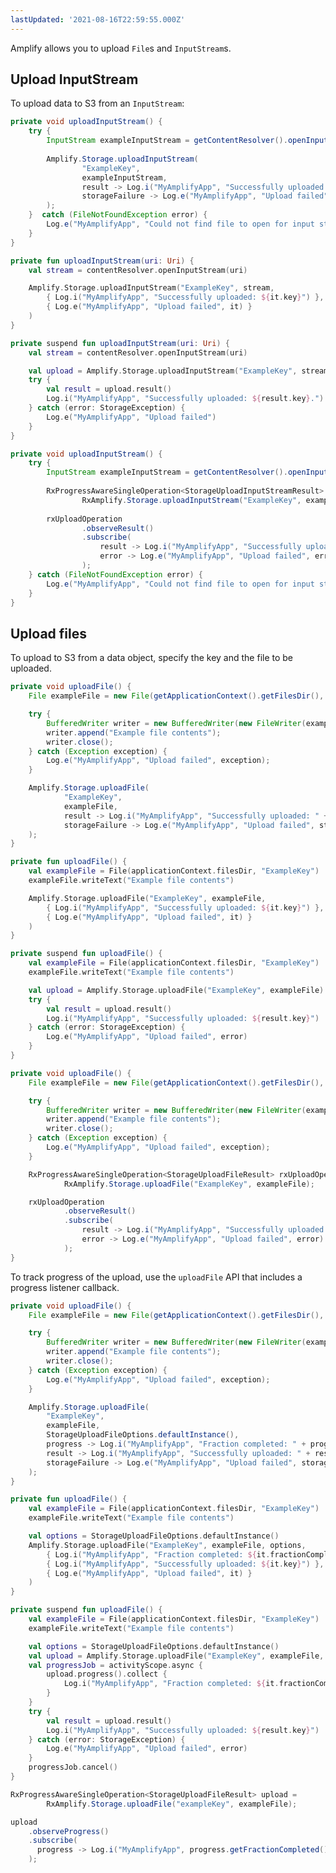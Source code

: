 ```yaml
---
lastUpdated: '2021-08-16T22:59:55.000Z'
---
```

Amplify allows you to upload `File`s and `InputStream`s.

## Upload InputStream
To upload data to S3 from an `InputStream`:

<BlockSwitcher>
<Block name="Java">

```java
private void uploadInputStream() {
    try {
        InputStream exampleInputStream = getContentResolver().openInputStream(uri);
        
        Amplify.Storage.uploadInputStream(
                "ExampleKey",
                exampleInputStream,
                result -> Log.i("MyAmplifyApp", "Successfully uploaded: " + result.getKey()),
                storageFailure -> Log.e("MyAmplifyApp", "Upload failed", storageFailure)
        );
    }  catch (FileNotFoundException error) {
        Log.e("MyAmplifyApp", "Could not find file to open for input stream.", error);
    }
}
```

</Block>
<Block name="Kotlin - Callbacks">

```kotlin
private fun uploadInputStream(uri: Uri) {
    val stream = contentResolver.openInputStream(uri)

    Amplify.Storage.uploadInputStream("ExampleKey", stream,
        { Log.i("MyAmplifyApp", "Successfully uploaded: ${it.key}") },
        { Log.e("MyAmplifyApp", "Upload failed", it) }
    )
}
```

</Block>
<Block name="Kotlin - Coroutines (Beta)">

```kotlin
private suspend fun uploadInputStream(uri: Uri) {
    val stream = contentResolver.openInputStream(uri)

    val upload = Amplify.Storage.uploadInputStream("ExampleKey", stream)
    try {
        val result = upload.result()
        Log.i("MyAmplifyApp", "Successfully uploaded: ${result.key}.")
    } catch (error: StorageException) {
        Log.e("MyAmplifyApp", "Upload failed")
    }
}
```

</Block>
<Block name="RxJava">

```java
private void uploadInputStream() {
    try {
        InputStream exampleInputStream = getContentResolver().openInputStream(uri);
        
        RxProgressAwareSingleOperation<StorageUploadInputStreamResult> rxUploadOperation =
                RxAmplify.Storage.uploadInputStream("ExampleKey", exampleInputStream);
        
        rxUploadOperation
                .observeResult()
                .subscribe(
                    result -> Log.i("MyAmplifyApp", "Successfully uploaded: " + result.getKey()),
                    error -> Log.e("MyAmplifyApp", "Upload failed", error)
                );
    } catch (FileNotFoundException error) {
        Log.e("MyAmplifyApp", "Could not find file to open for input stream.", error);
    }
}
```

</Block>
</BlockSwitcher>

## Upload files
To upload to S3 from a data object, specify the key and the file to be uploaded. 

<BlockSwitcher>
<Block name="Java">

```java
private void uploadFile() {
    File exampleFile = new File(getApplicationContext().getFilesDir(), "ExampleKey");

    try {
        BufferedWriter writer = new BufferedWriter(new FileWriter(exampleFile));
        writer.append("Example file contents");
        writer.close();
    } catch (Exception exception) {
        Log.e("MyAmplifyApp", "Upload failed", exception);
    }

    Amplify.Storage.uploadFile(
            "ExampleKey",
            exampleFile,
            result -> Log.i("MyAmplifyApp", "Successfully uploaded: " + result.getKey()),
            storageFailure -> Log.e("MyAmplifyApp", "Upload failed", storageFailure)
    );
}
```

</Block>
<Block name="Kotlin - Callbacks">

```kotlin
private fun uploadFile() {
    val exampleFile = File(applicationContext.filesDir, "ExampleKey")
    exampleFile.writeText("Example file contents")

    Amplify.Storage.uploadFile("ExampleKey", exampleFile,
        { Log.i("MyAmplifyApp", "Successfully uploaded: ${it.key}") },
        { Log.e("MyAmplifyApp", "Upload failed", it) }
    )
}
```

</Block>
<Block name="Kotlin - Coroutines (Beta)">

```kotlin
private suspend fun uploadFile() {
    val exampleFile = File(applicationContext.filesDir, "ExampleKey")
    exampleFile.writeText("Example file contents")

    val upload = Amplify.Storage.uploadFile("ExampleKey", exampleFile)
    try {
        val result = upload.result()
        Log.i("MyAmplifyApp", "Successfully uploaded: ${result.key}")
    } catch (error: StorageException) {
        Log.e("MyAmplifyApp", "Upload failed", error)
    }
}
```

</Block>
<Block name="RxJava">

```java
private void uploadFile() {
    File exampleFile = new File(getApplicationContext().getFilesDir(), "ExampleKey");

    try {
        BufferedWriter writer = new BufferedWriter(new FileWriter(exampleFile));
        writer.append("Example file contents");
        writer.close();
    } catch (Exception exception) {
        Log.e("MyAmplifyApp", "Upload failed", exception);
    }

    RxProgressAwareSingleOperation<StorageUploadFileResult> rxUploadOperation =
            RxAmplify.Storage.uploadFile("ExampleKey", exampleFile);

    rxUploadOperation
            .observeResult()
            .subscribe(
                result -> Log.i("MyAmplifyApp", "Successfully uploaded: " + result.getKey()),
                error -> Log.e("MyAmplifyApp", "Upload failed", error)
            );
}
```

</Block>
</BlockSwitcher>

To track progress of the upload, use the `uploadFile` API that includes a progress listener callback.

<BlockSwitcher>
<Block name="Java">

```java
private void uploadFile() {
    File exampleFile = new File(getApplicationContext().getFilesDir(), "ExampleKey");

    try {
        BufferedWriter writer = new BufferedWriter(new FileWriter(exampleFile));
        writer.append("Example file contents");
        writer.close();
    } catch (Exception exception) {
        Log.e("MyAmplifyApp", "Upload failed", exception);
    }

    Amplify.Storage.uploadFile(
        "ExampleKey",
        exampleFile,
        StorageUploadFileOptions.defaultInstance(),
        progress -> Log.i("MyAmplifyApp", "Fraction completed: " + progress.getFractionCompleted()),
        result -> Log.i("MyAmplifyApp", "Successfully uploaded: " + result.getKey()),
        storageFailure -> Log.e("MyAmplifyApp", "Upload failed", storageFailure)
    );
}
```

</Block>
<Block name="Kotlin - Callbacks">

```kotlin
private fun uploadFile() {
    val exampleFile = File(applicationContext.filesDir, "ExampleKey")
    exampleFile.writeText("Example file contents")

    val options = StorageUploadFileOptions.defaultInstance()
    Amplify.Storage.uploadFile("ExampleKey", exampleFile, options,
        { Log.i("MyAmplifyApp", "Fraction completed: ${it.fractionCompleted}") },
        { Log.i("MyAmplifyApp", "Successfully uploaded: ${it.key}") },
        { Log.e("MyAmplifyApp", "Upload failed", it) }
    )
}
```

</Block>
<Block name="Kotlin - Coroutines (Beta)">

```kotlin
private suspend fun uploadFile() {
    val exampleFile = File(applicationContext.filesDir, "ExampleKey")
    exampleFile.writeText("Example file contents")

    val options = StorageUploadFileOptions.defaultInstance()
    val upload = Amplify.Storage.uploadFile("ExampleKey", exampleFile, options)
    val progressJob = activityScope.async {
        upload.progress().collect {
            Log.i("MyAmplifyApp", "Fraction completed: ${it.fractionCompleted}")
        }
    }
    try {
        val result = upload.result()
        Log.i("MyAmplifyApp", "Successfully uploaded: ${result.key}")
    } catch (error: StorageException) {
        Log.e("MyAmplifyApp", "Upload failed", error)
    }
    progressJob.cancel()
}
```

</Block>
<Block name="RxJava">

```java
RxProgressAwareSingleOperation<StorageUploadFileResult> upload =
        RxAmplify.Storage.uploadFile("exampleKey", exampleFile);

upload
    .observeProgress()
    .subscribe(
      progress -> Log.i("MyAmplifyApp", progress.getFractionCompleted())
    );
```

</Block>
</BlockSwitcher>
